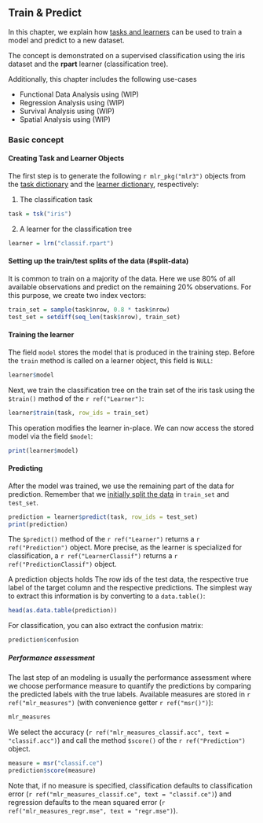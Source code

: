 ## Train & Predict {#train-predict}

In this chapter, we explain how [tasks and learners](#tasks-and-learners) can be used to train a model and predict to a new dataset.

The concept is demonstrated on a supervised classification using the iris dataset and the **rpart** learner (classification tree).

Additionally, this chapter includes the following use-cases

- Functional Data Analysis using <model name> (WIP)
- Regression Analysis using <model name> (WIP)
- Survival Analysis using <model name> (WIP)
- Spatial Analysis using <model name> (WIP)

### Basic concept

#### Creating Task and Learner Objects

The first step is to generate the following `r mlr_pkg("mlr3")` objects from the [task dictionary](#tasks) and the [learner dictionary](#learners), respectively:

1. The classification task
```r
task = tsk("iris")
```
2. A learner for the classification tree
```r
learner = lrn("classif.rpart")
```

#### Setting up the train/test splits of the data (#split-data)

It is common to train on a majority of the data.
Here we use 80% of all available observations and predict on the remaining 20% observations.
For this purpose, we create two index vectors:

```r
train_set = sample(task$nrow, 0.8 * task$nrow)
test_set = setdiff(seq_len(task$nrow), train_set)
```

#### Training the learner

The field `model` stores the model that is produced in the training step.
Before the `train` method is called on a learner object, this field is `NULL`:

```r
learner$model
```

Next, we train the classification tree on the train set of the iris task using the `$train()` method of the `r ref("Learner")`:

```r
learner$train(task, row_ids = train_set)
```
This operation modifies the learner in-place.
We can now access the stored model via the field `$model`:
```r
print(learner$model)
```

#### Predicting

After the model was trained, we use the remaining part of the data for prediction.
Remember that we [initially split the data](#split-data) in `train_set` and `test_set`.


```r
prediction = learner$predict(task, row_ids = test_set)
print(prediction)
```
The `$predict()` method of the `r ref("Learner")` returns a `r ref("Prediction")` object.
More precise, as the learner is specialized for classification, a `r ref("LearnerClassif")` returns a `r ref("PredictionClassif")` object.

A prediction objects holds The row ids of the test data, the respective true label of the target column and the respective predictions.
The simplest way to extract this information is by converting to a `data.table()`:
```r
head(as.data.table(prediction))
```
For classification, you can also extract the confusion matrix:
```r
prediction$confusion
```


##### Performance assessment

The last step of an modeling is usually the performance assessment where we choose performance measure to quantify the predictions by comparing the predicted labels with the true labels.
Available measures are stored in `r ref("mlr_measures")` (with convenience getter `r ref("msr()")`):
```r
mlr_measures
```

We select the accuracy (`r ref("mlr_measures_classif.acc", text = "classif.acc")`) and call the method `$score()` of the `r ref("Prediction")` object.

```r
measure = msr("classif.ce")
prediction$score(measure)
```
Note that, if no measure is specified, classification defaults to classification error (`r ref("mlr_measures_classif.ce", text = "classif.ce")`) and regression defaults to the mean squared error (`r ref("mlr_measures_regr.mse", text = "regr.mse")`).

